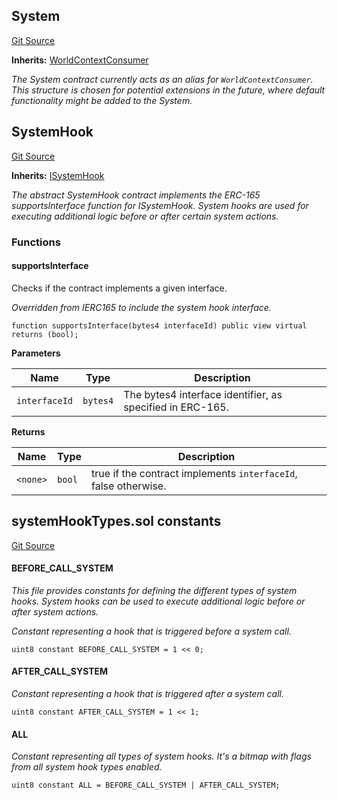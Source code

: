 [//]: # "This file is autogenerated, do not change manually"

## System

[Git Source](https://github.com/roaminro/mud/blob/e8bee87b50ad0f9bdca18ad0c0c252b20ce20fea/src/System.sol)

**Inherits:**
[WorldContextConsumer](/world/reference/world-context#worldcontextconsumer)

_The System contract currently acts as an alias for `WorldContextConsumer`.
This structure is chosen for potential extensions in the future, where default functionality might be added to the System._

## SystemHook

[Git Source](https://github.com/roaminro/mud/blob/e8bee87b50ad0f9bdca18ad0c0c252b20ce20fea/src/SystemHook.sol)

**Inherits:**
[ISystemHook](/world/reference/system-external#isystemhook)

_The abstract SystemHook contract implements the ERC-165 supportsInterface function for ISystemHook.
System hooks are used for executing additional logic before or after certain system actions._

### Functions

#### supportsInterface

Checks if the contract implements a given interface.

_Overridden from IERC165 to include the system hook interface._

```solidity
function supportsInterface(bytes4 interfaceId) public view virtual returns (bool);
```

**Parameters**

| Name          | Type     | Description                                               |
| ------------- | -------- | --------------------------------------------------------- |
| `interfaceId` | `bytes4` | The bytes4 interface identifier, as specified in ERC-165. |

**Returns**

| Name     | Type   | Description                                                     |
| -------- | ------ | --------------------------------------------------------------- |
| `<none>` | `bool` | true if the contract implements `interfaceId`, false otherwise. |

## systemHookTypes.sol constants

[Git Source](https://github.com/roaminro/mud/blob/e8bee87b50ad0f9bdca18ad0c0c252b20ce20fea/src/systemHookTypes.sol)

#### BEFORE_CALL_SYSTEM

_This file provides constants for defining the different types of system hooks.
System hooks can be used to execute additional logic before or after system actions._

_Constant representing a hook that is triggered before a system call._

```solidity
uint8 constant BEFORE_CALL_SYSTEM = 1 << 0;
```

#### AFTER_CALL_SYSTEM

_Constant representing a hook that is triggered after a system call._

```solidity
uint8 constant AFTER_CALL_SYSTEM = 1 << 1;
```

#### ALL

_Constant representing all types of system hooks.
It's a bitmap with flags from all system hook types enabled._

```solidity
uint8 constant ALL = BEFORE_CALL_SYSTEM | AFTER_CALL_SYSTEM;
```
